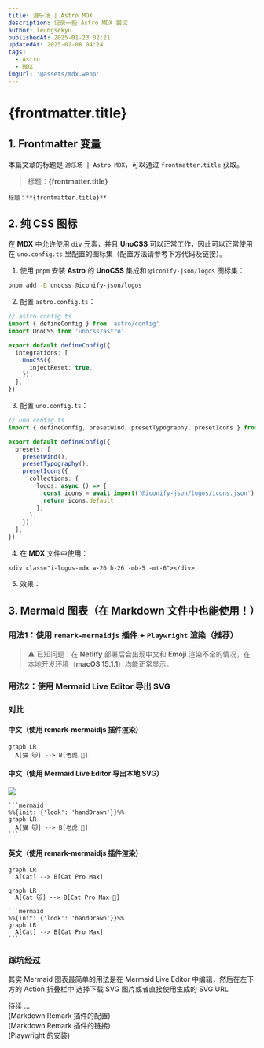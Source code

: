 ```yaml
---
title: 游乐场 | Astro MDX
description: 记录一些 Astro MDX 尝试
author: leungsekyu
publishedAt: 2025-01-23 02:21
updatedAt: 2025-02-08 04:24
tags:
  - Astro
  - MDX
imgUrl: '@assets/mdx.webp'
---
```



# {frontmatter.title}

## 1. Frontmatter 变量

本篇文章的标题是 `游乐场 | Astro MDX`，可以通过 `frontmatter.title` 获取。

> 标题：**{frontmatter.title}**

```mdx
标题：**{frontmatter.title}**
```

<Link
  site="https://docs.astro.build/zh-cn/guides/integrations-guide/mdx/#%E5%9C%A8-mdx-%E4%B8%AD%E4%BD%BF%E7%94%A8-frontmatter-%E5%8F%98%E9%87%8F"
  name="在 MDX 中使用 Frontmatter 变量"
  favicon="https://leungsekyu.com/icons/bookmarks/astro.svg"
  first={true}
/>

## 2. 纯 CSS 图标

在 **MDX** 中允许使用 `div` 元素，并且 **UnoCSS** 可以正常工作，因此可以正常使用在 `uno.config.ts` 里配置的图标集（配置方法请参考下方代码及链接）。

1. 使用 `pnpm` 安装 **Astro** 的 **UnoCSS** 集成和 `@iconify-json/logos` 图标集：

```zsh
pnpm add -D unocss @iconify-json/logos
```

2. 配置 `astro.config.ts`：

```ts
// astro.config.ts
import { defineConfig } from 'astro/config'
import UnoCSS from 'unocss/astro'

export default defineConfig({
  integrations: [
    UnoCSS({
      injectReset: true,
    }),
  ],
})
```

3. 配置 `uno.config.ts`：

```ts
// uno.config.ts
import { defineConfig, presetWind, presetTypography, presetIcons } from 'unocss'

export default defineConfig({
  presets: [
    presetWind(),
    presetTypography(),
    presetIcons({
      collections: {
        logos: async () => {
          const icons = await import('@iconify-json/logos/icons.json')
          return icons.default
        },
      },
    }),
  ],
})
```

4. 在 **MDX** 文件中使用：

```mdx
<div class="i-logos-mdx w-26 h-26 -mb-5 -mt-6"></div>
```

5. 效果：

<div class="i-logos-mdx w-26 h-26 -mb-5 -mt-6"></div>

<Link site="https://unocss.dev/integrations/astro" name="Astro Integration" first={true} />
<Link site="https://unocss.dev/presets/icons#icons-preset" name="Icons preset" />
<Link
  site="https://icones.js.org/collection/logos"
  name="SVG Logos"
  favicon="https://leungsekyu.com/icons/bookmarks/icônes.svg"
/>
<Link
  site="https://icones.js.org/collection/logos?s=mdx&icon=logos:mdx"
  name="logos:mdx"
  favicon="https://leungsekyu.com/icons/bookmarks/icônes.svg"
/>

## 3. Mermaid 图表（在 Markdown 文件中也能使用！）

### 用法1：使用 `remark-mermaidjs` 插件 + `Playwright` 渲染（推荐）

> ⚠️ 已知问题：在 **Netlify** 部署后会出现中文和 **Emoji** 渲染不全的情况，在本地开发环境（**macOS 15.1.1**）均能正常显示。

<Link site="https://github.com/remcohaszing/remark-mermaidjs" name="remark-mermaidjs" first={true} />

### 用法2：使用 Mermaid Live Editor 导出 SVG

### 对比

#### 中文（使用 remark-mermaidjs 插件渲染）

```mermaid
graph LR
  A[猫 🐱] --> B[老虎 🐯]
```

#### 中文（使用 Mermaid Live Editor 导出本地 SVG）

![](../../assets/mermaid-cat-tiger.svg)

````mdx
```mermaid
%%{init: {'look': 'handDrawn'}}%%
graph LR
  A[猫 🐱] --> B[老虎 🐯]
```
````

#### 英文（使用 remark-mermaidjs 插件渲染）

```mermaid
graph LR
  A[Cat] --> B[Cat Pro Max]
```

```mermaid
graph LR
  A[Cat 🐱] --> B[Cat Pro Max 🐯]
```

````mdx
```mermaid
%%{init: {'look': 'handDrawn'}}%%
graph LR
  A[Cat] --> B[Cat Pro Max]
```
````

### 踩坑经过

其实 Mermaid 图表最简单的用法是在 Mermaid Live Editor 中编辑，然后在左下方的 Action 折叠栏中
选择下载 SVG 图片或者直接使用生成的 SVG URL

待续 ...  
(Markdown Remark 插件的配置)  
(Markdown Remark 插件的链接)  
(Playwright 的安装)

<Link site="https://mermaid.live/edit" name="Mermaid Live Editor" first={true} />
